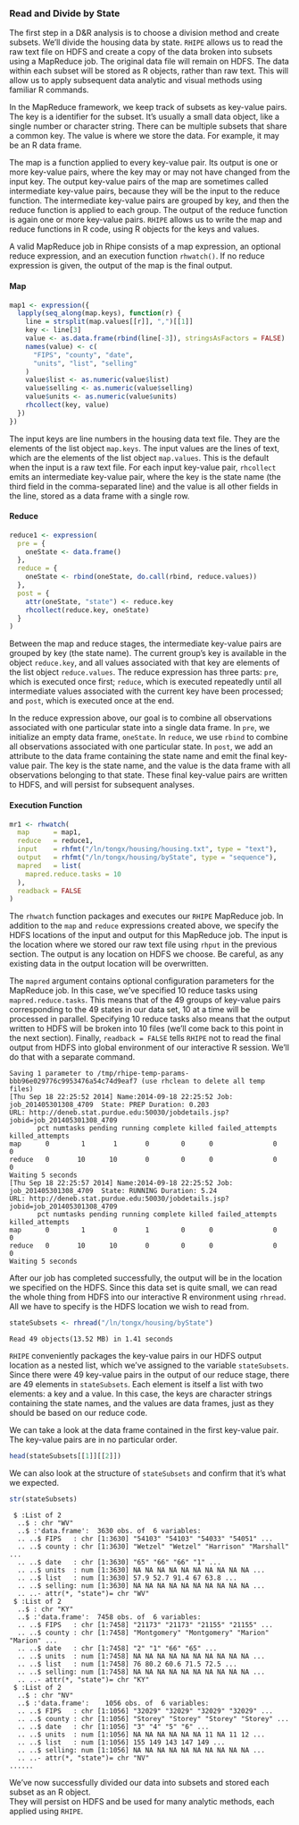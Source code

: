 ### Read and Divide by State ###

The first step in a D\&R analysis is to choose a division method and create subsets.  We'll
divide the housing data by state. `RHIPE` allows us to read the raw text file on HDFS and 
create a copy of the data broken into subsets using a MapReduce job.  The original data file
will remain on HDFS. The data within each subset will be stored as R objects, rather than raw
text.  This will allow us to apply subsequent data analytic and visual methods using familiar
R commands.

In the MapReduce framework, we keep track of subsets as key-value pairs.  The key is a identifier for
the subset.  It's usually a small data object, like a single number or character string.  There
can be multiple subsets that share a common key.  The value is where we store the data.  For 
example, it may be an R data frame.

The map is a function applied to every key-value pair.  Its output is one or more key-value
pairs, where the key may or may not have changed from the input key.  The output key-value 
pairs of the map are sometimes called intermediate key-value pairs, because they will be the
input to the reduce function.  The intermediate key-value pairs are grouped by key, and then
the reduce function is applied to each group.  The output of the reduce function is again
one or more key-value pairs.  `RHIPE` allows us to write the map and reduce functions in
R code, using R objects for the keys and values.

A valid MapReduce job in Rhipe consists of a map expression, an optional reduce expression, 
and an execution function `rhwatch()`.  If no reduce expression is given, the output of the
map is the final output.

#### Map ####

```r
map1 <- expression({
  lapply(seq_along(map.keys), function(r) {
    line = strsplit(map.values[[r]], ",")[[1]]
    key <- line[3]
    value <- as.data.frame(rbind(line[-3]), stringsAsFactors = FALSE)
    names(value) <- c(
      "FIPS", "county", "date", 
      "units", "list", "selling"
    )
    value$list <- as.numeric(value$list)
    value$selling <- as.numeric(value$selling)
    value$units <- as.numeric(value$units)
    rhcollect(key, value)
  })
})
```

The input keys are line numbers in the housing data text file.  They are the elements of the list
object `map.keys`.  The input values are the lines of text, which are the elements of the list 
object `map.values`. This is the default when the input is a raw text file.  For each input key-value 
pair, `rhcollect` emits an intermediate key-value pair, where the key is the state name (the third 
field in the comma-separated line) and the value is all other fields in the line, stored as a data 
frame with a single row.

#### Reduce ####

```r
reduce1 <- expression(
  pre = {
    oneState <- data.frame()
  },
  reduce = {
    oneState <- rbind(oneState, do.call(rbind, reduce.values))
  },
  post = {
    attr(oneState, "state") <- reduce.key
    rhcollect(reduce.key, oneState)
  }
)
```

Between the map and reduce stages, the intermediate key-value pairs are grouped by key (the state name).
The current group's key is available in the object `reduce.key`, and all values associated with that key
are elements of the list object `reduce.values`.  The reduce expression has three parts: `pre`, which is 
executed once first; `reduce`, which is executed repeatedly until all intermediate values associated with
the current key have been processed; and `post`, which is executed once at the end.  

In the reduce expression above, our goal is to combine all observations associated with one particular
state into a single data frame.  In `pre`, we initialize an empty data frame, `oneState`.  In `reduce`, 
we use `rbind`
to combine all observations associated with one particular state.  In `post`, we add an attribute to the
data frame containing the state name and emit the final key-value
pair.  The key is the state name, and the value is the data frame with all observations belonging to
that state.  These final key-value pairs are written to HDFS, and will persist for subsequent analyses.

#### Execution Function ####

```r
mr1 <- rhwatch(
  map      = map1,
  reduce   = reduce1,
  input    = rhfmt("/ln/tongx/housing/housing.txt", type = "text"),
  output   = rhfmt("/ln/tongx/housing/byState", type = "sequence"),
  mapred   = list(
    mapred.reduce.tasks = 10
  ),
  readback = FALSE
)
```

The `rhwatch` function packages and executes our `RHIPE` MapReduce job.  In addition to the `map` and
`reduce` expressions created above, we specify the HDFS locations of the input and output for this
MapReduce job.  The input is the location where we stored our raw text file using `rhput` in the
previous section.  The output is any location on HDFS we choose.  Be careful, as any existing data
in the output location will be overwritten.

The `mapred` argument contains optional configuration parameters for the MapReduce job.  In this
case, we've specified 10 reduce tasks using `mapred.reduce.tasks`.  This means that of the 49 groups
of key-value pairs corresponding to the 49 states in our data set, 10 at a time will be processed
in parallel.  Specifying 10 reduce tasks also means that the output written to HDFS will be broken
into 10 files (we'll come back to this point in the next section).  Finally, `readback = FALSE` 
tells `RHIPE` not to read the final output from HDFS into global environment of our interactive R 
session.  We'll do that with a separate command. 

```
Saving 1 parameter to /tmp/rhipe-temp-params-bbb96e029776c9953476a54c74d9eaf7 (use rhclean to delete all temp files)
[Thu Sep 18 22:25:52 2014] Name:2014-09-18 22:25:52 Job: job_201405301308_4709  State: PREP Duration: 0.203
URL: http://deneb.stat.purdue.edu:50030/jobdetails.jsp?jobid=job_201405301308_4709
       pct numtasks pending running complete killed failed_attempts killed_attempts
map      0        1       1       0        0      0               0               0
reduce   0       10      10       0        0      0               0               0
Waiting 5 seconds
[Thu Sep 18 22:25:57 2014] Name:2014-09-18 22:25:52 Job: job_201405301308_4709  State: RUNNING Duration: 5.24
URL: http://deneb.stat.purdue.edu:50030/jobdetails.jsp?jobid=job_201405301308_4709
       pct numtasks pending running complete killed failed_attempts killed_attempts
map      0        1       0       1        0      0               0               0
reduce   0       10      10       0        0      0               0               0
Waiting 5 seconds
``` 

After our job has completed successfully, the output will be in the location we specified on the HDFS.
Since this data set is quite small, we can read the whole thing from HDFS into our interactive R
environment using `rhread`.  All we have to specify is the HDFS location we wish to read from.

```r
stateSubsets <- rhread("/ln/tongx/housing/byState")
```
```
Read 49 objects(13.52 MB) in 1.41 seconds
```

`RHIPE` conveniently packages the key-value pairs in our HDFS output location as a nested list, which we've
assigned to the variable `stateSubsets`.  Since there were 49 key-value pairs in the output of our reduce
stage, there are 49 elements in `stateSubsets`.  Each element is itself a list with two elements: a key
and a value.  In this case, the keys are character strings containing the state names, and the 
values are data frames, just as they should be based on our reduce code.

We can take a look at the data frame contained in the first key-value pair.  The key-value pairs
are in no particular order.    

```r
head(stateSubsets[[1]][[2]])
```

We can also look at the structure of `stateSubsets` and confirm that it's what we expected.

```r
str(stateSubsets)
```

```
 $ :List of 2
  ..$ : chr "WV"
  ..$ :'data.frame':  3630 obs. of  6 variables:
  .. ..$ FIPS   : chr [1:3630] "54103" "54103" "54033" "54051" ...
  .. ..$ county : chr [1:3630] "Wetzel" "Wetzel" "Harrison" "Marshall" ...
  .. ..$ date   : chr [1:3630] "65" "66" "66" "1" ...
  .. ..$ units  : num [1:3630] NA NA NA NA NA NA NA NA NA NA ...
  .. ..$ list   : num [1:3630] 57.9 52.7 91.4 67 63.8 ...
  .. ..$ selling: num [1:3630] NA NA NA NA NA NA NA NA NA NA ...
  .. ..- attr(*, "state")= chr "WV"
 $ :List of 2
  ..$ : chr "KY"
  ..$ :'data.frame':  7458 obs. of  6 variables:
  .. ..$ FIPS   : chr [1:7458] "21173" "21173" "21155" "21155" ...
  .. ..$ county : chr [1:7458] "Montgomery" "Montgomery" "Marion" "Marion" ...
  .. ..$ date   : chr [1:7458] "2" "1" "66" "65" ...
  .. ..$ units  : num [1:7458] NA NA NA NA NA NA NA NA NA NA ...
  .. ..$ list   : num [1:7458] 76 80.2 60.6 71.5 72.5 ...
  .. ..$ selling: num [1:7458] NA NA NA NA NA NA NA NA NA NA ...
  .. ..- attr(*, "state")= chr "KY"
 $ :List of 2
  ..$ : chr "NV"
  ..$ :'data.frame':	1056 obs. of  6 variables:
  .. ..$ FIPS   : chr [1:1056] "32029" "32029" "32029" "32029" ...
  .. ..$ county : chr [1:1056] "Storey" "Storey" "Storey" "Storey" ...
  .. ..$ date   : chr [1:1056] "3" "4" "5" "6" ...
  .. ..$ units  : num [1:1056] NA NA NA NA NA NA 11 NA 11 12 ...
  .. ..$ list   : num [1:1056] 155 149 143 147 149 ...
  .. ..$ selling: num [1:1056] NA NA NA NA NA NA NA NA NA NA ...
  .. ..- attr(*, "state")= chr "NV"
......
```

We've now successfully divided our data into subsets and stored each subset as an R object.  
They will persist on HDFS and be used for many analytic methods, each applied using `RHIPE`. 


